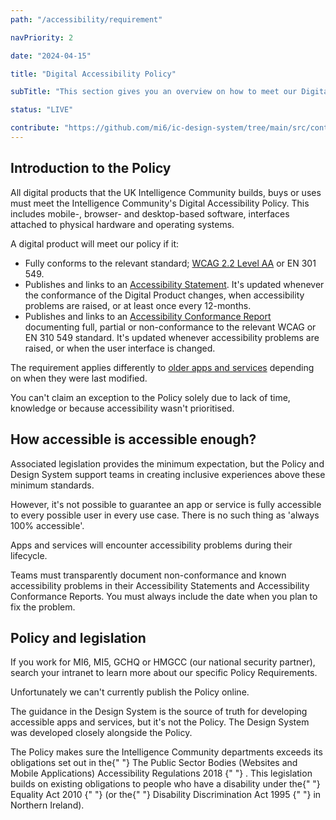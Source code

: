 ```yaml
---
path: "/accessibility/requirement"

navPriority: 2

date: "2024-04-15"

title: "Digital Accessibility Policy"

subTitle: "This section gives you an overview on how to meet our Digital Accessibility Policy."

status: "LIVE"

contribute: "https://github.com/mi6/ic-design-system/tree/main/src/content/structured/accessibility/requirement/index.mdx"
---
```


## Introduction to the Policy

All digital products that the UK Intelligence Community builds, buys or uses must meet the Intelligence Community's Digital Accessibility Policy. This includes mobile-, browser- and desktop-based software, interfaces attached to physical hardware and operating systems.

A digital product will meet our policy if it:

- Fully conforms to the relevant standard; [WCAG 2.2 Level AA](/accessibility/requirement/wcag) or EN 301 549.
- Publishes and links to an [Accessibility Statement](/accessibility/documenting/accessibility-statements). It's updated whenever the conformance of the Digital Product changes, when accessibility problems are raised, or at least once every 12-months.
- Publishes and links to an [Accessibility Conformance Report](/accessibility/documenting/conformance-report) documenting full, partial or non-conformance to the relevant WCAG or EN 310 549 standard. It's updated whenever accessibility problems are raised, or when the user interface is changed.

The requirement applies differently to [older apps and services](/accessibility/requirement/meeting-the-policy) depending on when they were last modified.

You can't claim an exception to the Policy solely due to lack of time, knowledge or because accessibility wasn't prioritised.

## How accessible is accessible enough?

Associated legislation provides the minimum expectation, but the Policy and Design System support teams in creating inclusive experiences above these minimum standards.

However, it's not possible to guarantee an app or service is fully accessible to every possible user in every use case. There is no such thing as 'always 100% accessible'.

Apps and services will encounter accessibility problems during their lifecycle.

Teams must transparently document non-conformance and known accessibility problems in their Accessibility Statements and Accessibility Conformance Reports. You must always include the date when you plan to fix the problem.

## Policy and legislation

If you work for MI6, MI5, GCHQ or HMGCC (our national security partner), search your intranet to learn more about our specific Policy Requirements.

Unfortunately we can't currently publish the Policy online.

The guidance in the Design System is the source of truth for developing accessible apps and services, but it's not the Policy. The Design System was developed closely alongside the Policy.

<p>
  The Policy makes sure the Intelligence Community departments exceeds its
  obligations set out in the{" "}
  <ic-link
    target="_blank"
    href="https://www.legislation.gov.uk/uksi/2018/852/contents/made"
    rel="noreferrer noopener nofollow"
    id="fn-1"
  >
    The Public Sector Bodies (Websites and Mobile Applications) Accessibility
    Regulations 2018
  </ic-link>{" "}
  . This legislation builds on existing obligations to people who have a
  disability under the{" "}
  <ic-link
    target="_blank"
    href="https://www.legislation.gov.uk/ukpga/2010/15/contents"
    rel="noreferrer noopener nofollow"
    id="fn-1"
  >
    Equality Act 2010
  </ic-link>{" "}
  (or the{" "}
  <ic-link
    target="_blank"
    href="https://www.legislation.gov.uk/ukpga/1995/50/contents"
    rel="noreferrer noopener nofollow"
    id="fn-1"
  >
    Disability Discrimination Act 1995
  </ic-link>{" "}
  in Northern Ireland).
</p>
